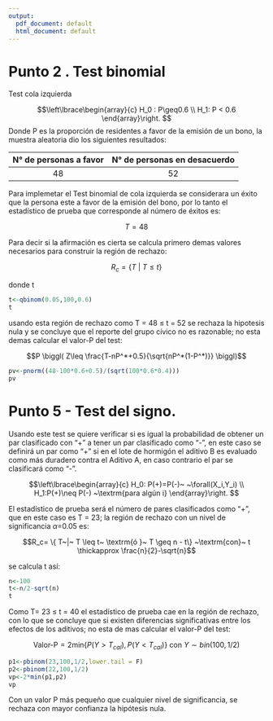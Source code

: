 ```yaml
---
output:
  pdf_document: default
  html_document: default
---
```

# Punto 2 . Test binomial

Test cola izquierda

$$\left\lbrace\begin{array}{c} H_0 : P\geq0.6 \\ H_1: P < 0.6 \end{array}\right. $$
Donde P es la proporción de residentes a favor de la emisión de un bono, la muestra aleatoria dio los siguientes resultados:

| N° de personas a favor | N° de personas en desacuerdo |
|:----------------------:|:----------------------------:|
|           48           |              52              |

Para implemetar el Test binomial de cola izquierda se considerara un éxito que la persona este a favor de la emisión del bono, por lo tanto el estadístico de prueba que corresponde al número de éxitos es:

$$T = 48$$

Para decir si la afirmación es cierta se calcula primero demas valores necesarios para construir la región de rechazo:

$$R_c=  \{  T~|~ T \leq t\}$$

donde t 

```r
t<-qbinom(0.05,100,0.6)
t
```
usando esta región de rechazo como T = 48 $\leq$ t = 52 se rechaza la hipotesis nula y se concluye que el reporte del grupo cívico no es razonable; no esta demas calcular el valor-P del test:

$$P \biggl( Z\leq \frac{T-nP^*+0.5}{\sqrt{nP^*(1-P^*)}} \biggl)$$

```r
pv<-pnorm((48-100*0.6+0.5)/(sqrt(100*0.6*0.4)))
pv
```
# Punto 5 - Test del signo.

Usando este test se quiere verificar si es igual la probabilidad de obtener un par clasificado con "+" a tener un par clasificado como "-", en este caso se definirá un par como "+" si en el lote de hormigón el aditivo B es evaluado como más duradero contra el Aditivo A, en caso contrario el par se clasificará como "-".


$$\left\lbrace\begin{array}{c} H_0: P(+)=P(-)~ ~\forall(X_i,Y_i)  \\ H_1:P(+)\neq P(-) ~\textrm{para algún i} \end{array}\right. $$

El estadístico de prueba será el número de pares clasificados como "+", que en este caso es T = 23; la región de rechazo con un nivel de significancia $\alpha$=0.05 es:

$$R_c=  \{  T~|~ T \leq t~ \textrm{ó }~ T \geq n - t\} ~\textrm{con}~ t \thickapprox \frac{n}{2}-\sqrt{n}$$

se calcula t así:

```r
n<-100
t<-n/2-sqrt(n)
t
```

Como T= 23 $\leq$ t = 40 el estadístico de prueba cae en la región de rechazo, con lo que se concluye que si existen diferencias significativas entre los efectos de los aditivos; no esta de mas calcular el valor-P del test:

 $$\textrm{Valor-P} = 2\textrm{min}\{ P(Y > T_{cal} ), P(Y < T_{cal}) \} ~\textrm{con}~Y\sim bin(100,1/2)$$

```r
p1<-pbinom(23,100,1/2,lower.tail = F)
p2<-pbinom(22,100,1/2)
vp<-2*min(p1,p2)
vp
```
Con un valor P más pequeño que cualquier nivel de significancia, se rechaza con mayor confianza la hipótesis nula.
